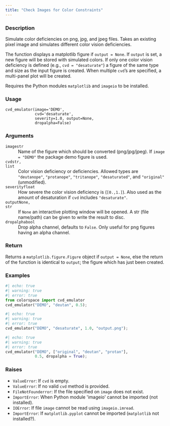 ```yaml
---
title: "Check Images for Color Constraints"
---
```


### Description

Simulate color deficiencies on png, jpg, and jpeg files. Takes an existing
pixel image and simulates different color vision deficiencies.

The function displays a matplotlib figure if `output = None`.
If `output` is set, a new figure will be stored with simulated colors.
If only one color vision deficiency is defined (e.g., `cvd = "desaturate"`)
a figure of the same type and size as the input figure is created.
When multiple `cvd`'s are specified, a multi-panel plot will be created.

Requires the Python modules `matplotlib` and `imageio` to be installed.

### Usage

<pre><code class='language-python'>cvd_emulator(image=&#x27;DEMO&#x27;,<br/>             cvd=&#x27;desaturate&#x27;,<br/>             severity=1.0, output=None,<br/>             dropalpha=False)</code></pre>

### Arguments

<dl class="pyp-list param-list">
  <dt style = "white-space: nowrap; font-family: monospace; vertical-align: top">
   <code id="colorspace.cvd_emulator.cvd_emulator:image">image</code><code class="argument-class">str</code>
  </dt>
 <dd>Name of the figure which should be converted
(png/jpg/jpeg). If `image = "DEMO"` the package demo figure is used.</dd>
  <dt style = "white-space: nowrap; font-family: monospace; vertical-align: top">
   <code id="colorspace.cvd_emulator.cvd_emulator:cvd">cvd</code><code class="argument-class">str, list</code>
  </dt>
 <dd>Color vision deficiency or deficiencies. Allowed types are
`"deutanope"`, `"protanope"`, `"tritanope"`, `"desaturated"`,
and `"original"` (unmodified).</dd>
  <dt style = "white-space: nowrap; font-family: monospace; vertical-align: top">
   <code id="colorspace.cvd_emulator.cvd_emulator:severity">severity</code><code class="argument-class">float</code>
  </dt>
 <dd>How severe the color vision deficiency is
(`[0.,1.]`).  Also used as the amount of desaturation if `cvd`
includes `"desaturate"`.</dd>
  <dt style = "white-space: nowrap; font-family: monospace; vertical-align: top">
   <code id="colorspace.cvd_emulator.cvd_emulator:output">output</code><code class="argument-class">None, str</code>
  </dt>
 <dd>If `None` an interactive plotting window will
be opened. A str (file name/path) can be given to write the result
to disc.</dd>
  <dt style = "white-space: nowrap; font-family: monospace; vertical-align: top">
   <code id="colorspace.cvd_emulator.cvd_emulator:dropalpha">dropalpha</code><code class="argument-class">bool</code>
  </dt>
 <dd>Drop alpha channel, defaults to `False`.  Only
useful for png figures having an alpha channel.</dd>
</dl>

### Return

Returns a `matplotlib.figure.Figure` object if `output = None`, else
the return of the function is identical to `output`; the figure which
has just been created.

### Examples

```python
#| echo: true
#| warning: true
#| error: true
from colorspace import cvd_emulator
cvd_emulator("DEMO", "deutan", 0.5);
```

```python
#| echo: true
#| warning: true
#| error: true
cvd_emulator("DEMO", "desaturate", 1.0, "output.png");
```

```python
#| echo: true
#| warning: true
#| error: true
cvd_emulator("DEMO", ["original", "deutan", "protan"],
             0.5, dropalpha = True);
```




### Raises

<ul class="python-raises">
<li><code class="text-warning">ValueError</code>: If `cvd` is empty.
<li><code class="text-warning">ValueError</code>: If no valid `cvd` method is provided.
<li><code class="text-warning">FileNotFounderror</code>: If the file specified on `image` does not exist.
<li><code class="text-warning">ImportError</code>: When Python module &#x27;imageio&#x27; cannot be imported (not installed).
<li><code class="text-warning">IOError</code>: If file `image` cannot be read using `imageio.imread`.
<li><code class="text-warning">ImportError</code>: If `matplotlib.pyplot` cannot be imported (`matplotlib` not installed?).
</ul>

